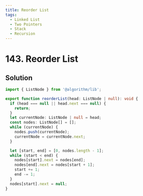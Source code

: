 ```yaml
---
title: Reorder List
tags:
  - Linked List
  - Two Pointers
  - Stack
  - Recursion
---
```


# 143. Reorder List

<Badges>
  <LevelBadge level="medium" />
  <TopicBadge name="Linked List" slug="linked-list" />
  <TopicBadge name="Two Pointers" slug="two-pointers" />
  <TopicBadge name="Stack" slug="stack" />
  <TopicBadge name="Recursion" slug="recursion" />
</Badges>

## Solution

```typescript filename="solution.ts" copy
import { ListNode } from '@algorithm/lib';

export function reorderList(head: ListNode | null): void {
  if (head === null || head.next === null) {
    return;
  }
  let currentNode: ListNode | null = head;
  const nodes: ListNode[] = [];
  while (currentNode) {
    nodes.push(currentNode);
    currentNode = currentNode.next;
  }

  let [start, end] = [0, nodes.length - 1];
  while (start < end) {
    nodes[start].next = nodes[end];
    nodes[end].next = nodes[start + 1];
    start += 1;
    end -= 1;
  }
  nodes[start].next = null;
}
```

<ProblemLink
  codingSite="leetcode"
  href="https://leetcode.com/problems/reorder-list"
  title="Reorder List"
/>

